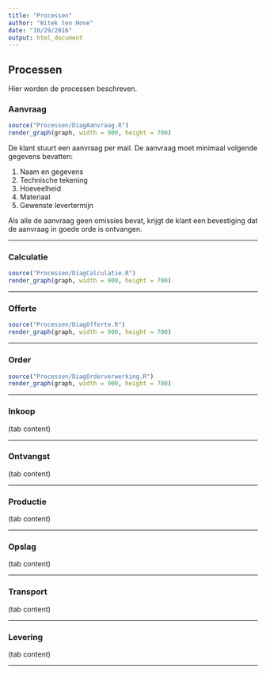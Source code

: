 ```yaml
---
title: "Processen"
author: "Witek ten Hove"
date: "10/29/2016"
output: html_document
---
```


## Processen {.tabset}

Hier worden de processen beschreven.

### Aanvraag

```r
source("Processen/DiagAanvraag.R")
render_graph(graph, width = 900, height = 700)
```

De klant stuurt een aanvraag per mail. De aanvraag moet minimaal volgende gegevens bevatten:

1. Naam en gegevens
2. Technische tekening
3. Hoeveelheid
4. Materiaal
5. Gewenste levertermijn

Als alle de aanvraag geen omissies bevat, krijgt de klant een bevestiging dat de aanvraag in goede orde is ontvangen.
<hr>

### Calculatie

```r
source("Processen/DiagCalculatie.R")
render_graph(graph, width = 900, height = 700)
```
<hr>

### Offerte

```r
source("Processen/DiagOfferte.R")
render_graph(graph, width = 900, height = 700)
```
<hr>

### Order

```r
source("Processen/DiagOrderverwerking.R")
render_graph(graph, width = 900, height = 700)
```
<hr>

### Inkoop

(tab content)
<hr>

### Ontvangst

(tab content)
<hr>

### Productie

(tab content)
<hr>

### Opslag

(tab content)
<hr>

### Transport

(tab content)
<hr>

### Levering

(tab content)
<hr>
